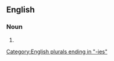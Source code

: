 ==English==

===Noun===
{{head|en|noun form}}

# {{plural of|syllabary|lang=en}}

[[Category:English plurals ending in "-ies"]]